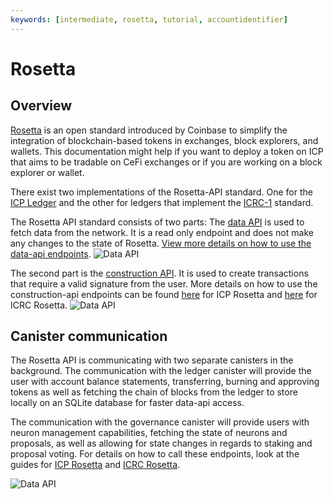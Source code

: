 ```yaml
---
keywords: [intermediate, rosetta, tutorial, accountidentifier]
---
```


# Rosetta

## Overview

[Rosetta](https://www.rosetta-api.org/) is an open standard introduced by Coinbase to simplify the integration of blockchain-based tokens in exchanges, block explorers, and wallets.
This documentation might help if you want to deploy a token on ICP that aims to be tradable on CeFi exchanges or if you are working on a block explorer or wallet. 

There exist two implementations of the Rosetta-API standard. One for the [ICP Ledger](/docs/developer-docs/defi/rosetta/icp_rosetta/index.md) and the other for ledgers that implement the [ICRC-1](/docs/developer-docs/defi/rosetta/icrc_rosetta/index.mdx) standard. 

The Rosetta API standard consists of two parts: The [data API](https://www.rosetta-api.org/docs/data_api_introduction.html) is used to fetch data from the network. It is a read only endpoint and does not make any changes to the state of Rosetta. [View more details on how to use the data-api endpoints](/docs/developer-docs/defi/rosetta/icp_rosetta/data_api/index.md).
![Data API](data_api.png)

 The second part is the [construction API](https://www.rosetta-api.org/docs/construction_api_introduction.html). It is used to create transactions that require a valid signature from the user. More details on how to use the construction-api endpoints can be found [here](/docs/developer-docs/defi/rosetta/icp_rosetta/index.md) for ICP Rosetta and [here](/docs/developer-docs/defi/rosetta/icrc_rosetta/index.mdx) for ICRC Rosetta.
![Data API](construction_api.png)

## Canister communication
The Rosetta API is communicating with two separate canisters in the background. The communication with the ledger canister will provide the user with account balance statements, transferring, 
burning and approving tokens as well as fetching the chain of blocks from the ledger to store locally on an SQLite database for faster data-api access. 

The communication with the governance canister will provide users with neuron management capabilities, fetching the state of neurons and proposals, as well as allowing for state changes in regards to staking and proposal voting. 
For details on how to call these endpoints, look at the guides for [ICP Rosetta](/docs/developer-docs/defi/rosetta/icp_rosetta/index.md) and [ICRC Rosetta](/docs/developer-docs/defi/rosetta/icrc_rosetta/index.mdx). 

![Data API](rosetta_communication.png)
